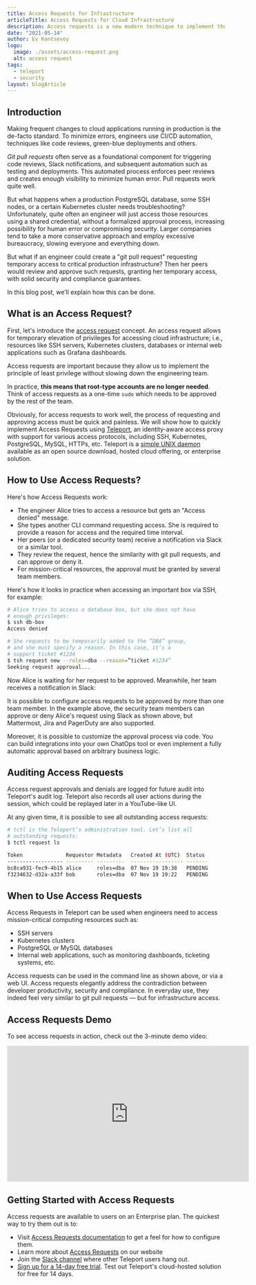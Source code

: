 ```yaml
---
title: Access Requests for Infrastructure
articleTitle: Access Requests for Cloud Infrastructure
description: Access requests is a new modern technique to implement the principle of least privilege for accessing cloud-native infrastructure. In this blog post, we’ll cover how to get started with access requests using Teleport
date: "2021-05-14"
author: Ev Kontsevoy
logo:
  image: ./assets/access-request.png
  alt: access request
tags:
  - teleport
  - security
layout: blogArticle
---
```



## Introduction

Making frequent changes to cloud applications running in production is the
de-facto standard. To minimize errors, engineers use CI/CD automation,
techniques like code reviews, green-blue deployments and others.

_Git pull requests_ often serve as a foundational component for triggering code
reviews, Slack notifications, and subsequent automation such as testing and
deployments. This automated process enforces peer reviews and creates enough
visibility to minimize human error. Pull requests work quite well.

But what happens when a production PostgreSQL database, some SSH nodes, or a
certain Kubernetes cluster needs troubleshooting? Unfortunately, quite often an
engineer will just access those resources using a shared credential, without a
formalized approval process, increasing possibility for human error or
compromising security. Larger companies tend to take a more conservative
approach and employ excessive bureaucracy, slowing everyone and everything
down.

But what if an engineer could create a "git pull request" requesting temporary
access to critical production infrastructure? Then her peers would review and
approve such requests, granting her temporary access, with solid security and
compliance guarantees.

In this blog post, we’ll explain how this can be done.

## What is an Access Request?

First, let's introduce the [access request](https://goteleport.com/features/access-requests/) concept. An access request allows for
temporary elevation of privileges for accessing cloud infrastructure; i.e.,
resources like SSH servers, Kubernetes clusters, databases or internal web
applications such as Grafana dashboards.

Access requests are important because they allow us to implement the principle
of least privilege without slowing down the engineering team.

In practice, **this means that root-type accounts are no longer needed**. Think of
access requests as a one-time `sudo` which needs to be approved by the rest of
the team.

Obviously, for access requests to work well, the process of requesting and
approving access must be quick and painless. We will show how to quickly
implement Access Requests using [Teleport](https://goteleport.com/), an identity-aware access proxy with
support for various access protocols, including SSH, Kubernetes, PostgreSQL,
MySQL, HTTPs, etc. Teleport is a [simple UNIX daemon](https://goteleport.com/how-it-works/)
available as an open source download, hosted cloud offering, or enterprise solution.

## How to Use Access Requests?

Here's how Access Requests work:

- The engineer Alice tries to access a resource but gets an "Access denied"
  message.
- She types another CLI command requesting access. She is required to provide a
  reason for access and the required time interval.
- Her peers (or a dedicated security team) receive a notification via Slack or
  a similar tool.
- They review the request, hence the similarity with git pull requests, and can
  approve or deny it.
- For mission-critical resources, the approval must be granted by several team
  members.

Here's how it looks in practice when accessing an important box via SSH, for
example:

```bash
# Alice tries to access a database box, but she does not have
# enough privileges:
$ ssh db-box
Access denied

# She requests to be temporarily added to the “DBA” group,
# and she must specify a reason. In this case, it’s a
# support ticket #1234
$ tsh request new --roles=dba --reason=”ticket #1234”
Seeking request approval...
```

Now Alice is waiting for her request to be approved. Meanwhile, her team
receives a notification in Slack:

<BlogImage src="./assets/slack-alice-ar.png" />

It is possible to configure access requests to be approved by more than one
team member. In the example above, the security team members can approve or
deny Alice's request using Slack as shown above, but Mattermost, Jira and
PagerDuty are also supported.

Moreover, it is possible to customize the approval process via code. You can
build integrations into your own ChatOps tool or even implement a fully
automatic approval based on arbitrary business logic.

## Auditing Access Requests

Access request approvals and denials are logged for future audit into
Teleport's audit log. Teleport also records all user actions during the
session, which could be replayed later in a YouTube-like UI.

At any given time, it is possible to see all outstanding access requests:

```bash
# tctl is the Teleport’s administration tool. Let’s list all
# outstanding requests:
$ tctl request ls

Token              Requestor Metadata   Created At (UTC)  Status
------------------ --------- ---------  ----------------- -------
bc8ca931-fec9-4b15 alice     roles=dba  07 Nov 19 19:38   PENDING
f3234632-d32a-a33f bob       roles=dba  07 Nov 19 19:22   PENDING
```

## When to Use Access Requests

Access Requests in Teleport can be used when engineers need to access
mission-critical computing resources such as:

- SSH servers
- Kubernetes clusters
- PostgreSQL or MySQL databases
- Internal web applications, such as monitoring dashboards, ticketing systems, etc.

Access requests can be used in the command line as shown above, or via a web
UI. Access requests elegantly address the contradiction between developer
productivity, security and compliance. In everyday use, they indeed feel very
similar to git pull requests — but for infrastructure access.

## Access Requests Demo

To see access requests in action, check out the 3-minute demo video:

<iframe
  width="560"
  height="315"
  src="https://www.youtube.com/embed/b_iqJm_o15I"
  title="YouTube video player"
  frameborder="0"
  allow="accelerometer; autoplay; clipboard-write; encrypted-media; gyroscope; picture-in-picture"
  allowfullscreen
></iframe>

<EmailSubscribeViolet />

## Getting Started with Access Requests

Access requests are available to users on an Enterprise plan. The
quickest way to try them out is to:

- Visit [Access Requests documentation](https://goteleport.com/docs/enterprise/workflow/) to get a
  feel for how to configure them.
- Learn more about [Access Requests](https://goteleport.com/features/access-requests/) on our website
- Join the [Slack channel](https://goteleport.com/slack/) where other Teleport users hang out.
- [Sign up for a 14-day free trial](https://goteleport.com/pricing/). Test out Teleport's cloud-hosted solution for free for 14 days.
